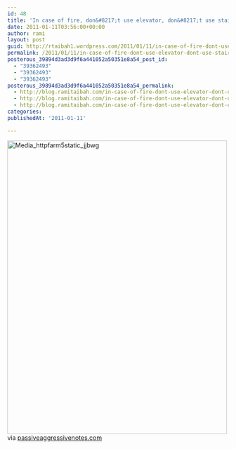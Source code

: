 ```yaml
---
id: 48
title: 'In case of fire, don&#8217;t use elevator, don&#8217;t use stairs. You&#8217;re on the ground floor, silly!'
date: 2011-01-11T03:56:00+00:00
author: rami
layout: post
guid: http://rtaibah1.wordpress.com/2011/01/11/in-case-of-fire-dont-use-elevator-dont-use-stairs-youre-on-the-ground-floor-silly
permalink: /2011/01/11/in-case-of-fire-dont-use-elevator-dont-use-stairs-youre-on-the-ground-floor-silly/
posterous_39894d3ad3d9f6a441052a50351e8a54_post_id:
  - "39362493"
  - "39362493"
  - "39362493"
posterous_39894d3ad3d9f6a441052a50351e8a54_permalink:
  - http://blog.ramitaibah.com/in-case-of-fire-dont-use-elevator-dont-use-st
  - http://blog.ramitaibah.com/in-case-of-fire-dont-use-elevator-dont-use-st
  - http://blog.ramitaibah.com/in-case-of-fire-dont-use-elevator-dont-use-st
categories:
publishedAt: '2011-01-11'

---
```

<div class="posterous_bookmarklet_entry">
  <div class='p_embed p_image_embed'>
    <a href="http://139.59.20.41/wp-content/uploads/2011/12/media_httpfarm5static_jjbwg-scaled1000.jpg"><img alt="Media_httpfarm5static_jjbwg" height="669" src="http://139.59.20.41/wp-content/uploads/2011/12/media_httpfarm5static_jjbwg-scaled1000.jpg?w=224" width="500" /></a>
  </div>
  
  <div class="posterous_quote_citation">
    via <a href="http://www.passiveaggressivenotes.com/2011/01/10/fanning-the-first-floor-flamers/">passiveaggressivenotes.com</a>
  </div></p>
</div>
